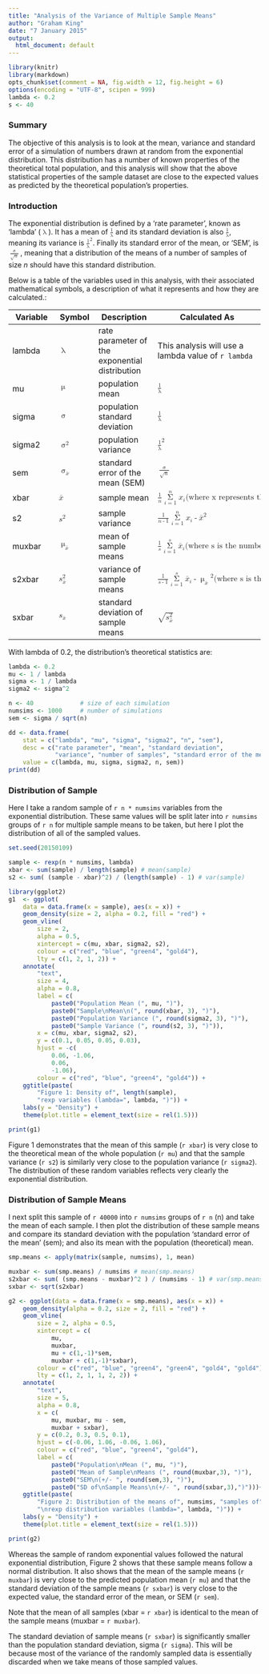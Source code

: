 ```yaml
---
title: "Analysis of the Variance of Multiple Sample Means"
author: "Graham King"
date: "7 January 2015"
output:
  html_document: default
---
```

```r
library(knitr)
library(markdown)
opts_chunk$set(comment = NA, fig.width = 12, fig.height = 6)
options(encoding = "UTF-8", scipen = 999)
lambda <- 0.2
s <- 40
```

### Summary
The objective of this analysis is to look at the mean, variance and standard error of a simulation of numbers drawn at random from the exponential distribution. This distribution has a number of known properties of the theoretical total population, and this analysis will show that the above statistical properties of the sample dataset are close to the expected values as predicted by the theoretical population's properties.

### Introduction
The exponential distribution is defined by a 'rate parameter', known as 'lambda' (<math display="inline"><mo>&lambda;</mo></math>). It has a mean of <math display="inline"><mfrac bevelled="true"><mrow><mn>1</mn></mrow><mrow><mo>&lambda;</mo></mrow></mfrac></math> and its standard deviation is also <math display="inline"><mrow><mfrac bevelled="true"><mrow><mn>1</mn></mrow><mrow><mo>&lambda;</mo></mrow></mfrac></math>, meaning its variance is <math display="inline"><msup><mfenced><mfrac bevelled="true"><mrow><mn>1</mn></mrow><mrow><mo>&lambda;</mo></mrow></mfrac></mfenced><mn>2</mn></msup></math>. Finally its standard error of the mean, or 'SEM', is <math display="inline"><mfrac bevelled="true"><mrow><mo>&sigma;</mo></mrow><mrow><msqrt><mi>n</mi></msqrt></mrow></mfrac></math>, meaning that a distribution of the means of a number of samples of size *n* should have this standard distribution.

Below is a table of the variables used in this analysis, with their associated mathematical symbols, a description of what it represents and how they are calculated.:

Variable  |  Symbol | Description | Calculated As
--------- | ------- | ----------- | -------------
lambda | <math display="inline"><mo>&lambda;</mo></math> | rate parameter of the exponential distribution |  This analysis will use a lambda value of `r lambda`
mu | <math display="inline"><mo>&mu;</mo></math> | population mean | <math display="inline"><mfrac bevelled="true"><mrow><mn>1</mn></mrow><mrow><mo>&lambda;</mo></mrow></mfrac></math>
sigma | <math display="inline"><mo>&sigma;</mo></math> | population standard deviation | <math display="inline"><mfrac bevelled="true"><mrow><mn>1</mn></mrow><mrow><mo>&lambda;</mo></mrow></mfrac></math>
sigma2 | <math display="inline"><msup><mo>&sigma;</mo><mn mathsize="small">2</mn></msup></math> | population variance | <math display="inline"><msup><mfenced><mfrac bevelled="true"><mrow><mn>1</mn></mrow><mrow><mo>&lambda;</mo></mrow></mfrac></mfenced><mn>2</mn></msup></math>
sem | <math display="inline"><msub><mo>&sigma;</mo><mover><mi>x</mi><mo>&OverBar;</mo></mover></msub></math> | standard error of the mean (SEM) | <math display="inline"><mfrac bevelled="true"><mrow><mo>&sigma;</mo></mrow><mrow><msqrt><mi>n</mi></msqrt></mrow></mfrac></math>
xbar | <math display="inline"><mover><mi>x</mi><mo>&OverBar;</mo></mover></math> | sample mean | <math display="inline"><mfrac><mrow><mn>1</mn></mrow><mrow><mi>n</mi></mrow></mfrac><mrow><munderover><mo>&Sigma;</mo><mrow><mi>i</mi><mo>=</mo><mn>1</mn></mrow><mi>n</mi></munderover><msub><mi>x</mi><mi>i</mi></msub></mrow><mspace linebreak="newline" /><mtext mathsize="small">(where x represents the sampled values)</mtext></math>
s2 | <math display="inline"><msup><mi>s</mi><mn mathsize="small">2</mn></msup></math> | sample variance | <math display="inline"><mfrac><mrow><mn>1</mn></mrow><mrow><mi>n</mi><mo>-</mo><mn>1</mn></mrow></mfrac><mrow><munderover><mo>&Sigma;</mo><mrow><mi>i</mi><mo>=</mo><mn>1</mn></mrow><mi>n</mi></munderover><msup><mfenced><mrow><msub><mi>x</mi><mi>i</mi></msub><mo>-</mo><mover><mi>x</mi><mo>&OverBar;</mo></mover></mrow></mfenced><mn>2</mn></msup></mrow></math>
muxbar | <math display="inline"><msub><mo>&mu;</mo><mover><mi>x</mi><mo>&OverBar;</mo></mover></msub></math> | mean of sample means | <math display="inline"><mfrac><mrow><mn>1</mn></mrow><mrow><mi>s</mi></mrow></mfrac><mrow><munderover><mo>&Sigma;</mo><mrow><mi>i</mi><mo>=</mo><mn>1</mn></mrow><mi>s</mi></munderover><msub><mover><mi>x</mi><mo>&OverBar;</mo></mover><mi>i</mi></msub></mrow><mspace linebreak="newline" /><mtext mathsize="small">(where s is the number of simulations)</mtext></math>
s2xbar | <math display="inline"><msubsup><mi>s</mi><mover><mi>x</mi><mo>&OverBar;</mo></mover><mn mathsize="small">2</mn></msubsup></math> | variance of sample means | <math display="inline"><mfrac><mrow><mn>1</mn></mrow><mrow><mi>s</mi><mo>-</mo><mn>1</mn></mrow></mfrac><mrow><munderover><mo>&Sigma;</mo><mrow><mi>i</mi><mo>=</mo><mn>1</mn></mrow><mi>s</mi></munderover><msup><mfenced><mrow><msub><mover><mi>x</mi><mo>&OverBar;</mo></mover><mi>i</mi></msub><mo>-</mo><msub><mo>&mu;</mo><mover><mi>x</mi><mo>&OverBar;</mo></mover></msub></mrow></mfenced><mn>2</mn></msup></mrow><mspace linebreak="newline" /><mtext mathsize="small">(where s is the number of simulations)</mtext></math>
sxbar | <math display="inline"><msub><mi>s</mi><mover><mi>x</mi><mo>&OverBar;</mo></mover></msub></math> | standard deviation of sample means | <math display="inline"><msqrt><msubsup><mi>s</mi><mover><mi>x</mi><mo>&OverBar;</mo></mover><mn mathsize="small">2</mn></msubsup></msqrt></math>

With lambda of 0.2, the distribution's theoretical statistics are:
```r
lambda <- 0.2
mu <- 1 / lambda
sigma <- 1 / lambda
sigma2 <- sigma^2

n <- 40             # size of each simulation
numsims <- 1000     # number of simulations
sem <- sigma / sqrt(n)
```
```r
dd <- data.frame(
    stat = c("lambda", "mu", "sigma", "sigma2", "n", "sem"),
    desc = c("rate parameter", "mean", "standard deviation",
             "variance", "number of samples", "standard error of the mean"),
    value = c(lambda, mu, sigma, sigma2, n, sem))
print(dd)

```

### Distribution of Sample
Here I take a random sample of `r n * numsims` variables from the exponential distribution. These same values will be split later into `r numsims` groups of `r n` for multiple sample means to be taken, but here I plot the distribution of all of the sampled values.
```r
set.seed(20150109)

sample <- rexp(n * numsims, lambda)
xbar <- sum(sample) / length(sample) # mean(sample)
s2 <- sum( (sample - xbar)^2) / (length(sample) - 1) # var(sample)

library(ggplot2)
g1  <- ggplot(
    data = data.frame(x = sample), aes(x = x)) +
    geom_density(size = 2, alpha = 0.2, fill = "red") +
    geom_vline(
        size = 2,
        alpha = 0.5,
        xintercept = c(mu, xbar, sigma2, s2),
        colour = c("red", "blue", "green4", "gold4"),
        lty = c(1, 2, 1, 2)) +
    annotate(
        "text",
        size = 4,
        alpha = 0.8,
        label = c(
            paste0("Population Mean (", mu, ")"),
            paste0("Sample\nMean\n(", round(xbar, 3), ")"),
            paste0("Population Variance (", round(sigma2, 3), ")"),
            paste0("Sample Variance (", round(s2, 3), ")")),
        x = c(mu, xbar, sigma2, s2),
        y = c(0.1, 0.05, 0.05, 0.03),
        hjust = -c(
            0.06, -1.06,
            0.06,
            -1.06),
        colour = c("red", "blue", "green4", "gold4")) +
    ggtitle(paste(
        "Figure 1: Density of", length(sample),
        "rexp variables (lambda=", lambda, ")")) +
    labs(y = "Density") +
    theme(plot.title = element_text(size = rel(1.5)))

print(g1)

```
Figure 1 demonstrates that the mean of this sample (`r xbar`) is very close to the theoretical mean of the whole population (`r mu`) and that the sample variance (`r s2`) is similarly very close to the population variance (`r sigma2`). The distribution of these random variables reflects very clearly the exponential distribution.

### Distribution of Sample Means
I next split this sample of `r 40000` into `r numsims` groups of `r n` (n) and take the mean of each sample. I then plot the distribution of these sample means and compare its standard deviation with the population 'standard error of the mean' (sem); and also its mean with the population (theoretical) mean.
```r
smp.means <- apply(matrix(sample, numsims), 1, mean)

muxbar <- sum(smp.means) / numsims # mean(smp.means)
s2xbar <- sum( (smp.means - muxbar)^2 ) / (numsims - 1) # var(smp.means)
sxbar <- sqrt(s2xbar)

g2 <- ggplot(data = data.frame(x = smp.means), aes(x = x)) +
    geom_density(alpha = 0.2, size = 2, fill = "red") +
    geom_vline(
        size = 2, alpha = 0.5,
        xintercept = c(
            mu,
            muxbar,
            mu + c(1,-1)*sem,
            muxbar + c(1,-1)*sxbar),
        colour = c("red", "blue", "green4", "green4", "gold4", "gold4"),
        lty = c(1, 2, 1, 1, 2, 2)) +
    annotate(
        "text",
        size = 5,
        alpha = 0.8,
        x = c(
            mu, muxbar, mu - sem,
            muxbar + sxbar),
        y = c(0.2, 0.3, 0.5, 0.1),
        hjust = c(-0.06, 1.06, -0.06, 1.06),
        colour = c("red", "blue", "green4", "gold4"),
        label = c(
            paste0("Population\nMean (", mu, ")"),
            paste0("Mean of Sample\nMeans (", round(muxbar,3), ")"),
            paste0("SEM\n(+/- ", round(sem,3), ")"),
            paste0("SD of\nSample Means\n(+/- ", round(sxbar,3),")")))+
    ggtitle(paste(
        "Figure 2: Distribution of the means of", numsims, "samples of", n,
        "\nrexp distribution variables (lambda=", lambda, ")")) +
    labs(y = "Density") +
    theme(plot.title = element_text(size = rel(1.5)))

print(g2)

```
Whereas the sample of random exponential values followed the natural exponential distribution, Figure 2 shows that these sample means follow a normal distribution. It also shows that the mean of the sample means (`r muxbar`) is very close to the predicted population mean (`r mu`) and that the standard deviation of the sample means (`r sxbar`) is very close to the expected value, the standard error of the mean, or SEM (`r sem`).

Note that the mean of all samples (xbar = `r xbar`) is identical to the mean of the sample means (muxbar = `r muxbar`).

The standard deviation of sample means (`r sxbar`) is significantly smaller than the population standard deviation, sigma (`r sigma`). This will be because most of the variance of the randomly sampled data is essentially discarded when we take means of those sampled values.